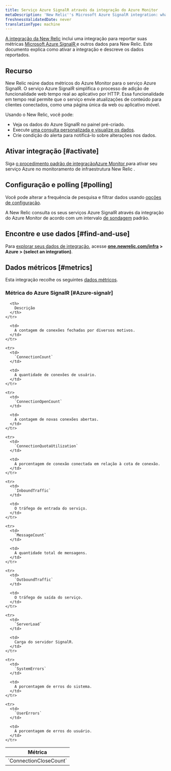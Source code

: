 ```yaml
---
title: Serviço Azure SignalR através da integração do Azure Monitor
metaDescription: 'New Relic''s Microsoft Azure SignalR integration: what data it reports and how to enable it.'
freshnessValidatedDate: never
translationType: machine
---
```


[A integração da New Relic](/docs/infrastructure/integrations-getting-started/getting-started/introduction-infrastructure-integrations) inclui uma integração para reportar suas métricas [Microsoft Azure SignalR ](https://learn.microsoft.com/en-us/azure/azure-signalr/)e outros dados para New Relic. Este documento explica como ativar a integração e descreve os dados reportados.

## Recurso

New Relic reúne dados métricos do Azure Monitor para o serviço Azure SignalR. O serviço Azure SignalR simplifica o processo de adição de funcionalidade web tempo real ao aplicativo por HTTP. Essa funcionalidade em tempo real permite que o serviço envie atualizações de conteúdo para clientes conectados, como uma página única da web ou aplicativo móvel.

Usando o New Relic, você pode:

* Veja os dados do Azure SignalR no painel pré-criado.
* Execute [uma consulta personalizada e visualize os dados](/docs/infrastructure/integrations-getting-started/getting-started/use-integration-data-new-relic-insights).
* Crie condição do alerta para notificá-lo sobre alterações nos dados.

## Ativar integração [#activate]

Siga [o procedimento padrão de integraçãoAzure Monitor ](/docs/infrastructure/microsoft-azure-integrations/azure-integrations-list/azure-monitor)para ativar seu serviço Azure no monitoramento de infraestrutura New Relic .

## Configuração e polling [#polling]

Você pode alterar a frequência de pesquisa e filtrar dados usando [opções de configuração](/docs/infrastructure/microsoft-azure-integrations/azure-integrations-list/azure-monitor/#settings).

A New Relic consulta os seus serviços Azure SignalR através da integração do Azure Monitor de acordo com um intervalo [de sondagem](/docs/infrastructure/microsoft-azure-integrations/azure-integrations-list/azure-monitor/#settings) padrão.

## Encontre e use dados [#find-and-use]

Para [explorar seus dados de integração](/docs/infrastructure/integrations/find-use-infrastructure-integration-data), acesse <DoNotTranslate>**[one.newrelic.com/infra](https://one.newrelic.com/infra) > Azure > (select an integration)**</DoNotTranslate>.

## Dados métricos [#metrics]

Esta integração recolhe os seguintes [dados métricos](/docs/infrastructure/integrations-getting-started/getting-started/understand-integration-data-data-types#metric).

### Métrica do Azure SignalR [#Azure-signalr]

<table>
  <thead>
    <tr>
      <th style={{ width: "300px" }}>
        Métrica
      </th>

      <th>
        Descrição
      </th>
    </tr>
  </thead>

  <tbody>
    <tr>
      <td>
        `ConnectionCloseCount`
      </td>

      <td>
        A contagem de conexões fechadas por diversos motivos.
      </td>
    </tr>

    <tr>
      <td>
        `ConnectionCount`
      </td>

      <td>
        A quantidade de conexões de usuário.
      </td>
    </tr>

    <tr>
      <td>
        `ConnectionOpenCount`
      </td>

      <td>
        A contagem de novas conexões abertas.
      </td>
    </tr>

    <tr>
      <td>
        `ConnectionQuotaUtilization`
      </td>

      <td>
        A porcentagem de conexão conectada em relação à cota de conexão.
      </td>
    </tr>

    <tr>
      <td>
        `InboundTraffic`
      </td>

      <td>
        O tráfego de entrada do serviço.
      </td>
    </tr>

    <tr>
      <td>
        `MessageCount`
      </td>

      <td>
        A quantidade total de mensagens.
      </td>
    </tr>

    <tr>
      <td>
        `OutboundTraffic`
      </td>

      <td>
        O tráfego de saída do serviço.
      </td>
    </tr>

    <tr>
      <td>
        `ServerLoad`
      </td>

      <td>
        Carga do servidor SignalR.
      </td>
    </tr>

    <tr>
      <td>
        `SystemErrors`
      </td>

      <td>
        A porcentagem de erros do sistema.
      </td>
    </tr>

    <tr>
      <td>
        `UserErrors`
      </td>

      <td>
        A porcentagem de erros do usuário.
      </td>
    </tr>
  </tbody>
</table>